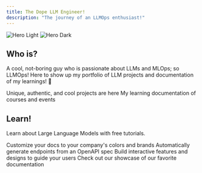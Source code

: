 ```yaml
---
title: The Dope LLM Engineer!
description: "The journey of an LLMOps enthusiast!"
---
```


<img
  className="block dark:hidden"
  src="/images/chester.jpg"
  alt="Hero Light"
/>
<img
  className="hidden dark:block"
  src="/images/noah.jpg"
  alt="Hero Dark"
/>

## Who is?

A cool, not-boring guy who is passionate about LLMs and MLOps; so LLMOps! Here to show up my portfolio of LLM projects and documentation of my learnings! 🤘

<CardGroup cols={2}>
  <Card
    title="Projects"
    icon="fire"
    href="https://mintlify.com/docs/quickstart"
  >
    Unique, authentic, and cool projects are here
  </Card>
  <Card
    title="Large Language Models"
    icon="spider"
    href="https://mintlify.com/docs/development"
  >
    My learning documentation of courses and events
  </Card>
</CardGroup>

## Learn!

Learn about Large Language Models with free tutorials.


<CardGroup cols={2}>
  <Card
    title="Customize Style"
    icon="palette"
    href="https://mintlify.com/docs/settings/global"
  >
    Customize your docs to your company's colors and brands
  </Card>
  <Card
    title="Reference APIs"
    icon="code"
    href="https://mintlify.com/docs/api-playground/openapi"
  >
    Automatically generate endpoints from an OpenAPI spec
  </Card>
  <Card
    title="Add Components"
    icon="screwdriver-wrench"
    href="https://mintlify.com/docs/components/accordion"
  >
    Build interactive features and designs to guide your users
  </Card>
  <Card
    title="Other Resources"
    icon="stars"
    href="https://mintlify.com/showcase"
  >
    Check out our showcase of our favorite documentation
  </Card>
</CardGroup>
